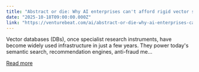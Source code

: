 ```yaml
---
title: "Abstract or die: Why AI enterprises can't afford rigid vector stacks"
date: "2025-10-18T09:00:00.000Z"
link: "https://venturebeat.com/ai/abstract-or-die-why-ai-enterprises-cant-afford-rigid-vector-stacks"
---
```


Vector databases (DBs), once specialist research instruments, have become widely used infrastructure in just a few years. They power today&#x27;s semantic search, recommendation engines, anti-fraud me...

[Read more](https://venturebeat.com/ai/abstract-or-die-why-ai-enterprises-cant-afford-rigid-vector-stacks)
